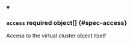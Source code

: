 


<details className="config-field" data-expandable="true" open>
<summary>

### `access` <span className="config-field-required" data-required="false">required</span> <span className="config-field-type">object[]</span> <span className="config-field-default"></span> <span className="config-field-enum"></span> {#spec-access}

Access to the virtual cluster object itself

</summary>

<PartialAccessreference />


</details>
